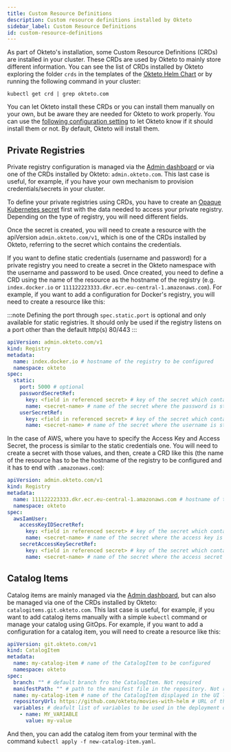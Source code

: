 ```yaml
---
title: Custom Resource Definitions
description: Custom resource definitions installed by Okteto
sidebar_label: Custom Resource Definitions
id: custom-resource-definitions
---
```



As part of Okteto's installation, some Custom Resource Definitions (CRDs) are installed in your cluster. These CRDs are used by Okteto to mainly store different information. You can see the list of CRDs installed by Okteto exploring the folder `crds` in the templates of the [Okteto Helm Chart](https://artifacthub.io/packages/helm/okteto/okteto) or by running the following command in your cluster:

```console
kubectl get crd | grep okteto.com
```

You can let Okteto install these CRDs or you can install them manually on your own, but be aware they are needed for Okteto to work properly. You can use the [following configuration setting](self-hosted/helm-configuration.mdx#crds) to let Okteto know if it should install them or not. By default, Okteto will install them.

## Private Registries

Private registry configuration is managed via the [Admin dashboard](admin/dashboard.mdx#registry-credentials) or via one of the CRDs installed by Okteto: `admin.okteto.com`. This last case is useful, for example, if you have your own mechanism to provision credentials/secrets in your cluster.

To define your private registries using CRDs, you have to create an [Opaque Kubernetes secret](https://kubernetes.io/docs/concepts/configuration/secret/#creating-a-secret) first with the data needed to access your private registry.
Depending on the type of registry, you will need different fields.

Once the secret is created, you will need to create a resource with the apiVersion `admin.okteto.com/v1`, which is one of the CRDs installed by Okteto, referring to the secret which contains the credentials.

If you want to define static credentials (username and password) for a private registry you need to create a secret in the Okteto namespace with the username and password to be used.
Once created, you need to define a CRD using the name of the resource as the hostname of the registry (e.g. `index.docker.io` or `111122223333.dkr.ecr.eu-central-1.amazonaws.com`).
For example, if you want to add a configuration for Docker's registry, you will need to create a resource like this:

:::note
Defining the port through `spec.static.port` is optional and only available for static registries. It should only be used if the registry listens on a port other than the default http(s) 80/443
:::

```yaml
apiVersion: admin.okteto.com/v1
kind: Registry
metadata:
  name: index.docker.io # hostname of the registry to be configured
  namespace: okteto
spec:
  static:
    port: 5000 # optional
    passwordSecretRef:
      key: <field in referenced secret> # key of the secret which contains the password
      name: <secret-name> # name of the secret where the password is stored
    userSecretRef:
      key: <field in referenced secret> # key of the secret which contains the username
      name: <secret-name> # name of the secret where the username is stored
```

In the case of AWS, where you have to specify the Access Key and Access Secret, the process is similar to the static credentials one.
You will need to create a secret with those values, and then, create a CRD like this (the name of the resource has to be the hostname of the registry to be configured and it has to end with `.amazonaws.com`):

```yaml
apiVersion: admin.okteto.com/v1
kind: Registry
metadata:
  name: 111122223333.dkr.ecr.eu-central-1.amazonaws.com # hostname of the registry to be configured
  namespace: okteto
spec:
  awsIamUser:
    accessKeyIDSecretRef:
      key: <field in referenced secret> # key of the secret which contains the access key
      name: <secret-name> # name of the secret where the access key is stored
    secretAccessKeySecretRef:
      key: <field in referenced secret> # key of the secret which contains the access secret key
      name: <secret-name> # name of the secret where the access secret is stored
```

## Catalog Items

Catalog items are mainly managed via the [Admin dashboard](admin/dashboard.mdx#catalog-items), but can also be managed via one of the CRDs installed by Okteto: `catalogitems.git.okteto.com`. This last case is useful, for example, if you want to add catalog items manually with a simple `kubectl` command or manage your catalog using GitOps.
For example, if you want to add a configuration for a catalog item, you will need to create a resource like this:

```yaml title="my-catalog-item.yaml"
apiVersion: git.okteto.com/v1
kind: CatalogItem
metadata:
  name: my-catalog-item # name of the CatalogItem to be configured
  namespace: okteto
spec:
  branch: "" # default branch fro the CatalogItem. Not required
  manifestPath: "" # path to the manifest file in the repository. Not required
  name: my-catalog-item # name of the CatalogItem displayed in the UI list of CatalogItems. This example uses the same name as the name of the resource as defined in the metadata section
  repositoryUrl: https://github.com/okteto/movies-with-helm # URL of the repository.
  variables: # deafult list of variables to be used in the deployment of the CatalogItem. Each variable can be defined by a name only, or a name and a value. Not required
    - name: MY_VARIABLE
      value: my-value
```

And then, you can add the catalog item from your terminal with the command `kubectl apply -f new-catalog-item.yaml`.
